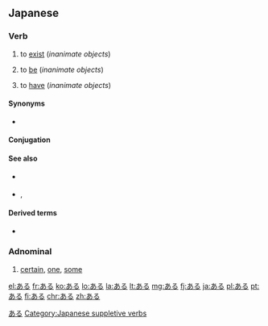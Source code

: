 ==Japanese==

===Verb===
{{ja-verb|type=1}}

# {{ja-def|有る|在る}} to [[exist]] (''inanimate objects'')
# {{ja-def|有る|在る}} to [[be]] (''inanimate objects'')
# {{ja-def|有る|在る}}  to [[have]] (''inanimate objects'')

====Synonyms====
* {{ja-r|linkto=存在|存在する|そんざい する|gloss=to [[exist]]}}

====Conjugation====
{{ja-verbconj|ある|有ら|あら|ara|有り|あり|ari|有る|ある|aru|有る|ある|aru|有れ|あれ|are|有れ|あれ|are|有られる|あられる|arareru|有らせる<br>有らす|あらせる<br>あらす|araseru<br>arasu|有れる|あれる|areru|有ろう|あろう|arō|[[無い]]|[[ない]]|nai|無く(て)|なく(て)|naku(te)|有ります|[[あります]]|arimasu|有った|あった|atta|有って|あって|atte|有れば|あれば|areba}}

====See also====
* {{ja-r|居る|いる}} {{qualifier|animate objects}}
* {{ja-r|だ}}, {{ja-r|です}}

====Derived terms====
* {{ja-r|気がある|き が ある}}

===Adnominal===
{{ja-pos|adnominal}}

# {{ja-def|或る}} [[certain]], [[one]], [[some]]

[[Category:1000 Japanese basic words|ある]]
[[Category:Japanese suppletive verbs]]

[[el:ある]]
[[fr:ある]]
[[ko:ある]]
[[lo:ある]]
[[la:ある]]
[[lt:ある]]
[[mg:ある]]
[[fj:ある]]
[[ja:ある]]
[[pl:ある]]
[[pt:ある]]
[[fi:ある]]
[[chr:ある]]
[[zh:ある]]